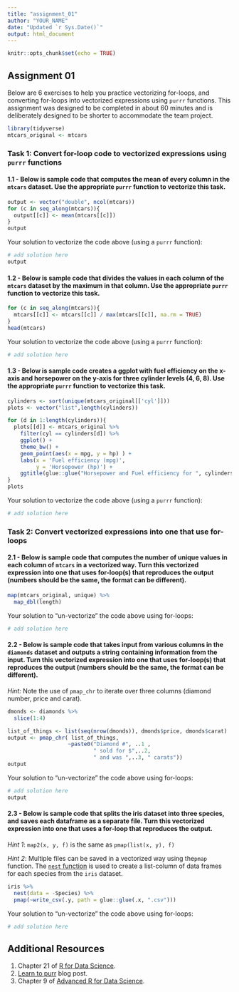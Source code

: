 ```yaml
---
title: "assignment_01"
author: "YOUR_NAME"
date: "Updated `r Sys.Date()`"
output: html_document
---
```


```r
knitr::opts_chunk$set(echo = TRUE)
```

## Assignment 01

Below are 6 exercises to help you practice vectorizing for-loops, and converting for-loops into vectorized expressions using `purrr` functions.
This assignment was designed to be completed in about 60 minutes and is deliberately designed to be shorter to accommodate the team project.

```r
library(tidyverse)
mtcars_original <- mtcars
```
### Task 1: Convert for-loop code to vectorized expressions using `purrr` functions

#### 1.1 - Below is sample code that computes the mean of every column in the `mtcars` dataset. Use the appropriate `purrr` function to vectorize this task.

```r
output <- vector("double", ncol(mtcars))
for (c in seq_along(mtcars)){
  output[[c]] <- mean(mtcars[[c]])
}
output
```

Your solution to vectorize the code above (using a `purrr` function):

```r
# add solution here
output
```

#### 1.2 - Below is sample code that divides the values in each column of the `mtcars` dataset by the maximum in that column. Use the appropriate `purrr` function to vectorize this task.

```r
for (c in seq_along(mtcars)){
  mtcars[[c]] <- mtcars[[c]] / max(mtcars[[c]], na.rm = TRUE)
}
head(mtcars)
```

Your solution to vectorize the code above (using a `purrr` function):

```r
# add solution here
```

#### 1.3 - Below is sample code creates a ggplot with fuel efficiency on the x-axis and horsepower on the y-axis for three cylinder levels (4, 6, 8). Use the appropriate `purrr` function to vectorize this task.

```r
cylinders <- sort(unique(mtcars_original[['cyl']]))
plots <- vector("list",length(cylinders))

for (d in 1:length(cylinders)){
  plots[[d]] <- mtcars_original %>% 
    filter(cyl == cylinders[d]) %>%
    ggplot() + 
    theme_bw() +
    geom_point(aes(x = mpg, y = hp) ) + 
    labs(x = 'Fuel efficiency (mpg)',
         y = 'Horsepower (hp)') + 
    ggtitle(glue::glue("Horsepower and Fuel efficiency for ", cylinders[d], " cylinders"))
}
plots
```

Your solution to vectorize the code above (using a `purrr` function):

```r
# add solution here
```

### Task 2: Convert vectorized expressions into one that use for-loops

#### 2.1  - Below is sample code that computes the number of unique values in each column of `mtcars` in a vectorized way. Turn this vectorized expression into one that uses for-loop(s) that reproduces the output (numbers should be the same, the format can be different).
```r
map(mtcars_original, unique) %>% 
  map_dbl(length)
```

Your solution to "un-vectorize" the code above using for-loops:

```r
# add solution here
```

#### 2.2 - Below is sample code that takes input from various columns in the `diamonds` dataset and outputs a string containing information from the input. Turn this vectorized expression into one that uses for-loop(s) that reproduces the output (numbers should be the same, the format can be different).

*Hint:* Note the use of `pmap_chr` to iterate over three columns (diamond number, price and carat).

```r
dmonds <- diamonds %>% 
  slice(1:4)

list_of_things <- list(seq(nrow(dmonds)), dmonds$price, dmonds$carat)
output <- pmap_chr( list_of_things,
                   ~paste0("Diamond #", ..1 ,
                           " sold for $",..2,
                           " and was ",..3, " carats"))
output
```

Your solution to "un-vectorize" the code above using for-loops:

```r
# add solution here
output
```

#### 2.3 - Below is sample code that splits the iris dataset into three species, and saves each dataframe as a separate file. Turn this vectorized expression into one that uses a for-loop that reproduces the output.

*Hint 1*: `map2(x, y, f)` is the same as `pmap(list(x, y), f)`

*Hint 2*: Multiple files can be saved in a vectorized way using the`pmap` function. The [`nest` function](https://tidyr.tidyverse.org/reference/nest.html) is used to create a list-column of data frames for each species from the `iris` dataset.

```r
iris %>%
  nest(data = -Species) %>%
  pmap(~write_csv(.y, path = glue::glue(.x, ".csv")))
```

Your solution to "un-vectorize" the code above using for-loops:

```r
# add solution here
```

## Additional Resources

1. Chapter 21 of [R for Data Science](https://r4ds.had.co.nz/iteration.html).
2. [Learn to purr](http://www.rebeccabarter.com/blog/2019-08-19_purrr/) blog post.
3. Chapter 9 of [Advanced R for Data Science](https://adv-r.hadley.nz/functionals.html).